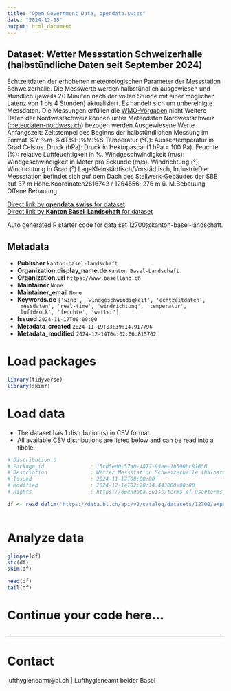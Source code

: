 ```yaml
---
title: "Open Government Data, opendata.swiss"
date: "2024-12-15"
output: html_document
---
```


## Dataset: Wetter Messstation Schweizerhalle (halbstündliche Daten seit September 2024)

Echtzeitdaten
der erhobenen meteorologischen Parameter der Messstation Schweizerhalle. Die
Messwerte werden halbstündlich ausgewiesen und stündlich (jeweils 20 Minuten
nach der vollen Stunde mit einer möglichen Latenz von 1 bis 4 Stunden)
aktualisiert. Es handelt sich um unbereinigte Messdaten. Die Messungen erfüllen die [WMO-Vorgaben](https://www.meteoschweiz.admin.ch/wetter/messsysteme/bodenstationen/automatisches-messnetz/zertifizierung-von-messstationen.html) nicht.Weitere Daten der Nordwestschweiz können unter Meteodaten Nordwestschweiz ([meteodaten-nordwest.ch](https://meteodaten-nordwest.ch/)) bezogen werden.Ausgewiesene
Werte
Anfangszeit:
     Zeitstempel des Beginns der halbstündlichen Messung im Format
     %Y-%m-%dT%H:%M:%S
Temperatur
     (°C): Aussentemperatur in Grad Celsius.
Druck
     (hPa): Druck in Hektopascal (1 hPa = 100 Pa).
Feuchte
     (%): relative Luftfeuchtigkeit in %.
Windgeschwindigkeit
     (m/s): Windgeschwindigkeit in Meter pro Sekunde (m/s).
Windrichtung
     (°): Windrichtung in Grad (°)
LageKleinstädtisch/Vorstädtisch,
IndustrieDie Messstation befindet sich auf dem Dach des Stellwerk-Gebäudes der SBB auf 37 m Höhe.Koordinaten2616742 /
1264556; 276 m ü. M.Bebauung
Offene Bebauung

[Direct link by **opendata.swiss** for dataset](https://opendata.swiss/de/dataset/wetter-messstation-schweizerhalle-halbstundliche-daten-seit-september-2024)<br>
[Direct link by **Kanton Basel-Landschaft** for dataset](https://data.bl.ch/explore/dataset/12700/)

Auto generated R starter code for data set 12700@kanton-basel-landschaft.

## Metadata

- **Publisher** `kanton-basel-landschaft`
- **Organization.display_name.de** `Kanton Basel-Landschaft`
- **Organization.url** `https://www.baselland.ch`
- **Maintainer** `None`
- **Maintainer_email** `None`
- **Keywords.de** `['wind', 'windgeschwindigkeit', 'echtzeitdaten', 'messdaten', 'real-time', 'windrichtung', 'temperatur', 'luftdruck', 'feuchte', 'wetter']`
- **Issued** `2024-11-17T00:00:00`
- **Metadata_created** `2024-11-19T03:39:14.917796`
- **Metadata_modified** `2024-12-14T04:02:06.815762`


# Load packages

```r

library(tidyverse)
library(skimr)

```

# Load data

-   The dataset has 1 distribution(s) in CSV format.
-   All available CSV distributions are listed below and can be read into a tibble.

```r

# Distribution 0
# Package_id               : 15cd5ed0-57a0-4877-93ee-1b590bc81656
# Description              : Wetter Messstation Schweizerhalle (halbstündliche Daten seit September 2024) (csv)
# Issued                   : 2024-11-17T00:00:00
# Modified                 : 2024-12-14T02:20:14.443000+00:00
# Rights                   : https://opendata.swiss/terms-of-use#terms_by

df <- read_delim('https://data.bl.ch/api/v2/catalog/datasets/12700/exports/csv?use_labels=true')



```

# Analyze data

```r

glimpse(df)
str(df)
skim(df)

head(df)
tail(df)

```

# Continue your code here...

```r

```

------------------------------------------------------------------------

# Contact

lufthygieneamt@bl.ch | Lufthygieneamt beider Basel

